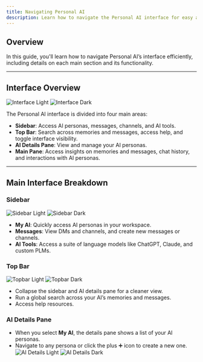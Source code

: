 ```yaml
---
title: Navigating Personal AI
description: Learn how to navigate the Personal AI interface for easy access to AI personas, messages, channels, and tools.
---
```


## Overview

In this guide, you'll learn how to navigate Personal AI’s interface efficiently, including details on each main section and its functionality.

---
## **Interface Overview**

<img
  className="block dark:hidden"
  src="/images/interface.png"
  alt="Interface Light"
/>
<img
  className="hidden dark:block"
  src="/images/interface.png"
  alt="Interface Dark"
/>

The Personal AI interface is divided into four main areas:

- **Sidebar**: Access AI personas, messages, channels, and AI tools.
- **Top Bar**: Search across memories and messages, access help, and toggle interface visibility.
- **AI Details Pane**: View and manage your AI personas.
- **Main Pane**: Access insights on memories and messages, chat history, and interactions with AI personas.

---
## **Main Interface Breakdown**

### **Sidebar**
<img
  className="block dark:hidden"
  src="/images/sidebar.png"
  alt="Sidebar Light"
/>
<img
  className="hidden dark:block"
  src="/images/sidebar.png"
  alt="Sidebar Dark"
/>
- **My AI**: Quickly access AI personas in your workspace.
- **Messages**: View DMs and channels, and create new messages or channels.
- **AI Tools**: Access a suite of language models like ChatGPT, Claude, and custom PLMs.

### **Top Bar**
<img
  className="block dark:hidden"
  src="/images/topbar.png"
  alt="Topbar Light"
/>
<img
  className="hidden dark:block"
  src="/images/topbar.png"
  alt="Topbar Dark"
/>
- Collapse the sidebar and AI details pane for a cleaner view.
- Run a global search across your AI’s memories and messages.
- Access help resources.

### **AI Details Pane**
- When you select **My AI**, the details pane shows a list of your AI personas.
- Navigate to any persona or click the plus ➕ icon to create a new one.
<img
  className="block dark:hidden"
  src="/images/aidetails.png"
  alt="AI Details Light"
/>
<img
  className="hidden dark:block"
  src="/images/aidetails.png"
  alt="AI Details Dark"
/>

